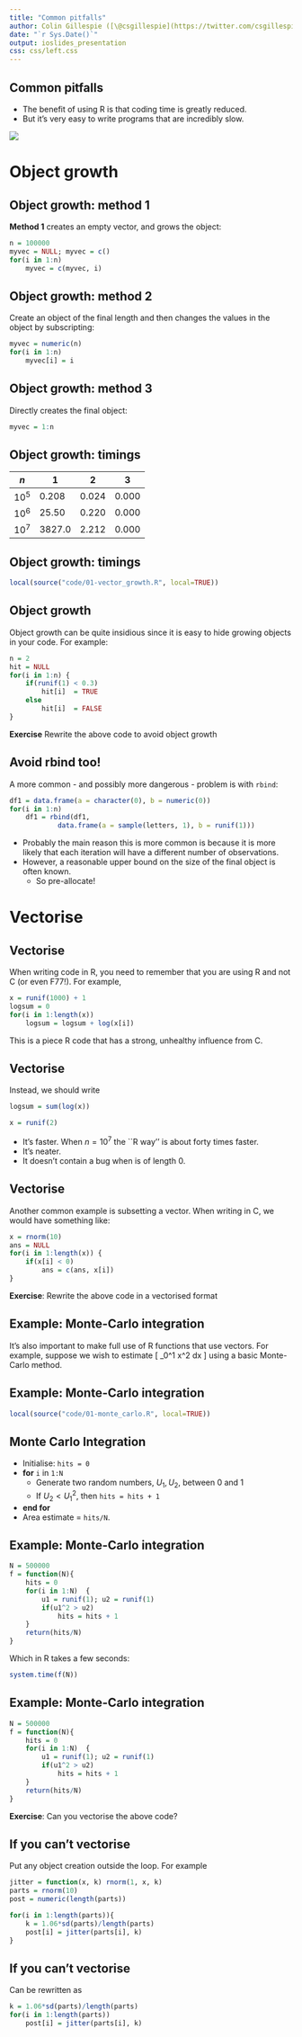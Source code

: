 ```yaml
---
title: "Common pitfalls"
author: Colin Gillespie ([\@csgillespie](https://twitter.com/csgillespie))
date: "`r Sys.Date()`"
output: ioslides_presentation
css: css/left.css
---
```

<!--
%\VignetteEngine{knitr::rmarkdown}
%\VignetteIndexEntry{Slides: Common pitfalls}
-->

## Common pitfalls

  * The benefit of using R is that coding time is greatly
reduced.
  * But it's very easy to write programs that are
incredibly slow.

![](graphics/pit.gif)

# Object growth
## Object growth: method 1

__Method 1__ creates an empty vector, and grows the object:

```r
n = 100000
myvec = NULL; myvec = c()
for(i in 1:n)
    myvec = c(myvec, i)
```

## Object growth: method 2

Create an object of the final length and then changes the
values in the object by subscripting:

```r
myvec = numeric(n)
for(i in 1:n)
    myvec[i] = i
```

## Object growth: method 3

Directly creates the final object:
```r
myvec = 1:n
```


## Object growth: timings

$n$ | 1 | 2 | 3 
----|---|---|----
$10^5$ | 0.208  |   0.024    | 0.000 
$10^6$ | 25.50  |   0.220    | 0.000 
$10^7$ | 3827.0 |   2.212    | 0.000


## Object growth: timings

```r
local(source("code/01-vector_growth.R", local=TRUE))
```

## Object growth

Object growth can be quite insidious since it is easy to hide growing objects in your
code. For example:
```r
n = 2
hit = NULL
for(i in 1:n) {
    if(runif(1) < 0.3) 
        hit[i]  = TRUE
    else
        hit[i]  = FALSE
}
```
__Exercise__ Rewrite the above code to avoid object growth




## Avoid rbind too!

A more common - and possibly more dangerous - problem is with `rbind`:
```r
df1 = data.frame(a = character(0), b = numeric(0))
for(i in 1:n)
    df1 = rbind(df1, 
            data.frame(a = sample(letters, 1), b = runif(1)))
```

  * Probably the main reason this is more common is because it is more likely that each
iteration will have a different number of observations.
  * However, a reasonable upper bound on the size of the final object is often known.
    * So pre-allocate!



# Vectorise
## Vectorise

When writing code in R, you need to remember that you are using R and not C (or even F77!). For example,

```r
x = runif(1000) + 1
logsum = 0
for(i in 1:length(x))
    logsum = logsum + log(x[i])
```
This is a piece R code that has a strong, unhealthy influence from C.

## Vectorise
 
Instead, we should write
```r
logsum = sum(log(x))
```

```r
x = runif(2)
```

  * It's faster. When $n = 10^7$ the ``R way'' is about forty times faster.
  * It's neater.
  * It doesn't contain a bug when \cc{x} is of length $0$.


## Vectorise

Another common example is subsetting a vector. When writing in C, we would have something like:
```r
x = rnorm(10)
ans = NULL
for(i in 1:length(x)) {
    if(x[i] < 0) 
        ans = c(ans, x[i])
}
```

__Exercise__: Rewrite the above code in a vectorised format

<!-- ## Vectorised! -->

<!-- ```{r} -->
<!-- ans = x[x < 0] -->
<!-- ``` -->




## Example: Monte-Carlo integration

It's also important to make full use of R functions that use vectors. For
example, suppose we wish to estimate
\[
\int_0^1 x^2 dx
\]
using a basic Monte-Carlo method. 

## Example: Monte-Carlo integration

```r
local(source("code/01-monte_carlo.R", local=TRUE))
```



## Monte Carlo Integration

  * Initialise: `hits = 0`
  * __for__ `i` in `1:N`
    * Generate two random numbers, $U_1, U_2$,  between 0 and 1
    * If $U_2 < U_1^2$, then `hits = hits + 1`
  * __end for__
  * Area estimate = `hits/N`.



## Example: Monte-Carlo integration

```r
N = 500000
f = function(N){
    hits = 0
    for(i in 1:N)  {
        u1 = runif(1); u2 = runif(1)
        if(u1^2 > u2)
            hits = hits + 1
    }
    return(hits/N)
}
``` 

Which in R takes a few seconds:
```r
system.time(f(N))
```



## Example: Monte-Carlo integration

```r
N = 500000
f = function(N){
    hits = 0
    for(i in 1:N)  {
        u1 = runif(1); u2 = runif(1)
        if(u1^2 > u2)
            hits = hits + 1
    }
    return(hits/N)
}
``` 

__Exercise__: Can you vectorise the above code?

<!-- ## Monte-Carlo integration -->

<!-- ```{r echo=TRUE} -->
<!-- f1 = function(N){ -->
<!--     hits = sum(runif(N)^2 > runif(N)) -->
<!--     return(hits/N) -->
<!-- } -->
<!-- ``` -->
<!-- So using vectors we get a 100 times speed-up: -->
<!-- ```{r} -->
<!-- system.time(f1(N)) -->
<!-- ``` -->


## If you can't vectorise

Put any object creation outside the loop. For example

```r
jitter = function(x, k) rnorm(1, x, k)
parts = rnorm(10)
post = numeric(length(parts))
```

```r
for(i in 1:length(parts)){
    k = 1.06*sd(parts)/length(parts)
    post[i] = jitter(parts[i], k)
}
```

## If you can't vectorise

Can be rewritten as
```r
k = 1.06*sd(parts)/length(parts)
for(i in 1:length(parts))
    post[i] = jitter(parts[i], k)
```

